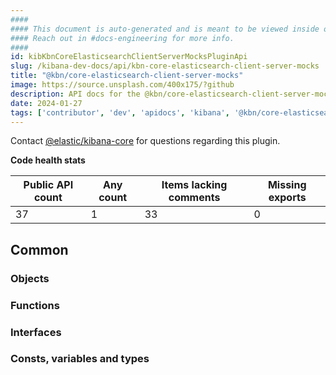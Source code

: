 ```yaml
---
####
#### This document is auto-generated and is meant to be viewed inside our experimental, new docs system.
#### Reach out in #docs-engineering for more info.
####
id: kibKbnCoreElasticsearchClientServerMocksPluginApi
slug: /kibana-dev-docs/api/kbn-core-elasticsearch-client-server-mocks
title: "@kbn/core-elasticsearch-client-server-mocks"
image: https://source.unsplash.com/400x175/?github
description: API docs for the @kbn/core-elasticsearch-client-server-mocks plugin
date: 2024-01-27
tags: ['contributor', 'dev', 'apidocs', 'kibana', '@kbn/core-elasticsearch-client-server-mocks']
---
```




Contact [@elastic/kibana-core](https://github.com/orgs/elastic/teams/kibana-core) for questions regarding this plugin.

**Code health stats**

| Public API count  | Any count | Items lacking comments | Missing exports |
|-------------------|-----------|------------------------|-----------------|
| 37 | 1 | 33 | 0 |

## Common

### Objects
<DocDefinitionList data={kbnCoreElasticsearchClientServerMocksObj.common.objects}/>

### Functions
<DocDefinitionList data={kbnCoreElasticsearchClientServerMocksObj.common.functions}/>

### Interfaces
<DocDefinitionList data={kbnCoreElasticsearchClientServerMocksObj.common.interfaces}/>

### Consts, variables and types
<DocDefinitionList data={kbnCoreElasticsearchClientServerMocksObj.common.misc}/>

